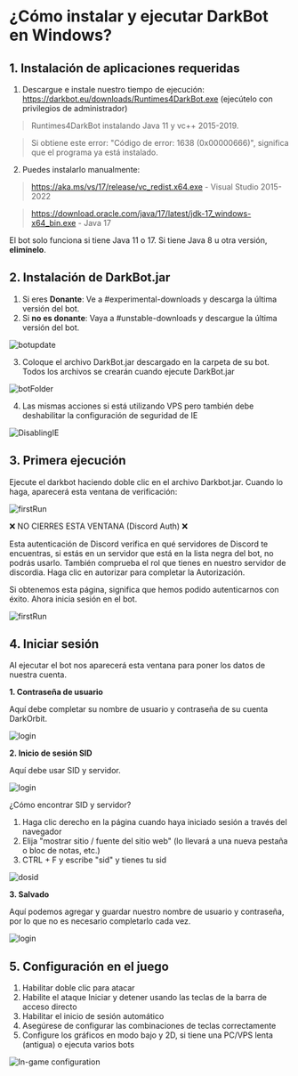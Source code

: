 # ¿Cómo instalar y ejecutar DarkBot en Windows?

## 1. Instalación de aplicaciones requeridas
1. Descargue e instale nuestro tiempo de ejecución: https://darkbot.eu/downloads/Runtimes4DarkBot.exe (ejecútelo con privilegios de administrador)

> Runtimes4DarkBot instalando Java 11 y vc++ 2015-2019.

> Si obtiene este error: "Código de error: 1638 (0x00000666)", significa que el programa ya está instalado.

2. Puedes instalarlo manualmente:
> https://aka.ms/vs/17/release/vc_redist.x64.exe - Visual Studio 2015-2022

> https://download.oracle.com/java/17/latest/jdk-17_windows-x64_bin.exe - Java 17

El bot solo funciona si tiene Java 11 o 17. Si tiene Java 8 u otra versión, **elimínelo**.

## 2. Instalación de DarkBot.jar
1. Si eres **Donante**: Ve a #experimental-downloads y descarga la última versión del bot.
2. Si **no es donante**: Vaya a #unstable-downloads y descargue la última versión del bot.

![botupdate](public/botupdate.png)

3. Coloque el archivo DarkBot.jar descargado en la carpeta de su bot. Todos los archivos se crearán cuando ejecute DarkBot.jar

![botFolder](public/botFolder.png)

4. Las mismas acciones si está utilizando VPS pero también debe deshabilitar la configuración de seguridad de IE

![DisablingIE](public/vps_ieDisable.png)

## 3. Primera ejecución

Ejecute el darkbot haciendo doble clic en el archivo Darkbot.jar. Cuando lo haga, aparecerá esta ventana de verificación:

![firstRun](public/discordAuth.png)

❌ NO CIERRES ESTA VENTANA (Discord Auth) ❌

Esta autenticación de Discord verifica en qué servidores de Discord te encuentras, si estás en un servidor que está en la lista negra del bot, no podrás usarlo.
También comprueba el rol que tienes en nuestro servidor de discordia. Haga clic en autorizar para completar la Autorización.

Si obtenemos esta página, significa que hemos podido autenticarnos con éxito.
Ahora inicia sesión en el bot.

![firstRun](public/discordAuth2.png)

## 4. Iniciar sesión

Al ejecutar el bot nos aparecerá esta ventana para poner los datos de nuestra cuenta.

**1. Contraseña de usuario**

Aquí debe completar su nombre de usuario y contraseña de su cuenta DarkOrbit.

![login](public/login1.png)

**2. Inicio de sesión SID**

Aquí debe usar SID y servidor.

![login](public/login2.png)

¿Cómo encontrar SID y servidor?
1. Haga clic derecho en la página cuando haya iniciado sesión a través del navegador
2. Elija "mostrar sitio / fuente del sitio web" (lo llevará a una nueva pestaña o bloc de notas, etc.)
3. CTRL + F y escribe "sid" y tienes tu sid

![dosid](public/dosid.png)

**3. Salvado**

Aquí podemos agregar y guardar nuestro nombre de usuario y contraseña, por lo que no es necesario completarlo cada vez.

![login](public/login3.png)

## 5. Configuración en el juego
  1. Habilitar doble clic para atacar
  2. Habilite el ataque Iniciar y detener usando las teclas de la barra de acceso directo
  3. Habilitar el inicio de sesión automático
  4. Asegúrese de configurar las combinaciones de teclas correctamente
  5. Configure los gráficos en modo bajo y 2D, si tiene una PC/VPS lenta (antigua) o ejecuta varios bots

![In-game configuration](public/ingameConf.png)